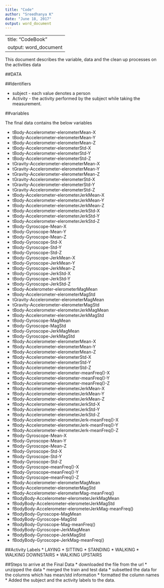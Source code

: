 ```yaml
---
title: "Code"
author: "Sreedhanya K"
date: "June 18, 2017"
output: word_document
---
```

---
title: "CodeBook"
output: word_document
---

This document describes the variable, data and the clean up processes on the activities data

##DATA

##Identifiers

* subject - each value denotes a person<br>
* Activity - the activity performed by the subject while taking the measurement.

##variables

The final data contains the below variables

* tBody-Accelerometer-elerometerMean-X
* tBody-Accelerometer-elerometerMean-Y
* tBody-Accelerometer-elerometerMean-Z 
* tBody-Accelerometer-elerometerStd-X 
* tBody-Accelerometer-elerometerStd-Y 
* tBody-Accelerometer-elerometerStd-Z 
* tGravity-Accelerometer-elerometerMean-X 
* tGravity-Accelerometer-elerometerMean-Y 
* tGravity-Accelerometer-elerometerMean-Z 
* tGravity-Accelerometer-elerometerStd-X 
* tGravity-Accelerometer-elerometerStd-Y 
* tGravity-Accelerometer-elerometerStd-Z 
* tBody-Accelerometer-elerometerJerkMean-X 
* tBody-Accelerometer-elerometerJerkMean-Y 
* tBody-Accelerometer-elerometerJerkMean-Z 
* tBody-Accelerometer-elerometerJerkStd-X 
* tBody-Accelerometer-elerometerJerkStd-Y 
* tBody-Accelerometer-elerometerJerkStd-Z 
* tBody-Gyroscope-Mean-X 
* tBody-Gyroscope-Mean-Y 
* tBody-Gyroscope-Mean-Z 
* tBody-Gyroscope-Std-X 
* tBody-Gyroscope-Std-Y 
* tBody-Gyroscope-Std-Z 
* tBody-Gyroscope-JerkMean-X 
* tBody-Gyroscope-JerkMean-Y 
* tBody-Gyroscope-JerkMean-Z 
* tBody-Gyroscope-JerkStd-X 
* tBody-Gyroscope-JerkStd-Y 
* tBody-Gyroscope-JerkStd-Z 
* tBody-Acelerometer-elerometerMagMean 
* tBody-Accelerometer-elerometerMagStd 
* tGravity-Accelerometer-elerometerMagMean 
* tGravity-Accelerometer-elerometerMagStd 
* tBody-Accelerometer-elerometerJerkMagMean 
* tBody-Accelerometer-elerometerJerkMagStd 
* tBody-Gyroscope-MagMean 
* tBody-Gyroscope-MagStd 
* tBody-Gyroscope-JerkMagMean 
* tBody-Gyroscope-JerkMagStd 
* fBody-Accelerometer-elerometerMean-X 
* fBody-Accelerometer-elerometerMean-Y 
* fBody-Accelerometer-elerometerMean-Z 
* fBody-Accelerometer-elerometerStd-X 
* fBody-Accelerometer-elerometerStd-Y 
* fBody-Accelerometer-elerometerStd-Z 
* fBody-Accelerometer-elerometer-meanFreq()-X 
* fBody-Accelerometer-elerometer-meanFreq()-Y 
* fBody-Accelerometer-elerometer-meanFreq()-Z 
* fBody-Accelerometer-elerometerJerkMean-X 
* fBody-Accelerometer-elerometerJerkMean-Y 
* fBody-Accelerometer-elerometerJerkMean-Z 
* fBody-Accelerometer-elerometerJerkStd-X 
* fBody-Accelerometer-elerometerJerkStd-Y 
* fBody-Accelerometer-elerometerJerkStd-Z 
* fBody-Accelerometer-elerometerJerk-meanFreq()-X 
* fBody-Accelerometer-elerometerJerk-meanFreq()-Y 
* fBody-Accelerometer-elerometerJerk-meanFreq()-Z 
* fBody-Gyroscope-Mean-X 
* fBody-Gyroscope-Mean-Y 
* fBody-Gyroscope-Mean-Z 
* fBody-Gyroscope-Std-X 
* fBody-Gyroscope-Std-Y 
* fBody-Gyroscope-Std-Z 
* fBody-Gyroscope--meanFreq()-X 
* fBody-Gyroscope--meanFreq()-Y 
* fBody-Gyroscope--meanFreq()-Z 
* fBody-Accelerometer-elerometerMagMean 
* fBody-Accelerometer-elerometerMagStd 
* fBody-Accelerometer-elerometerMag-meanFreq() 
* fBodyBody-Accelerometer-elerometerJerkMagMean 
* fBodyBody-Accelerometer-elerometerJerkMagStd 
* fBodyBody-Accelerometer-elerometerJerkMag-meanFreq() 
* fBodyBody-Gyroscope-MagMean 
* fBodyBody-Gyroscope-MagStd 
* fBodyBody-Gyroscope-Mag-meanFreq() 
* fBodyBody-Gyroscope-JerkMagMean 
* fBodyBody-Gyroscope-JerkMagStd 
* fBodyBody-Gyroscope-JerkMag-meanFreq()

##Activity Labels
* LAYING
* SITTING
* STANDING
* WALKING
* WALKING DOWNSTAIRS
* WALKING UPSTAIRS

##Steps to arrive at the Final Data
* downloaded the file from the url
* unzipped the data
* merged the train and test data
* subsetted the data for the columns which has mean/std information
* formatted the column names
* Added the subject and the activity labels to the data.


